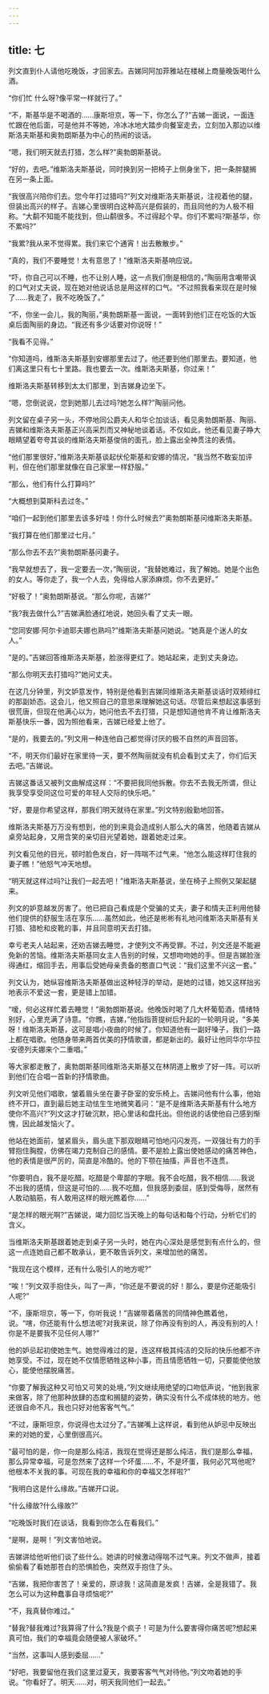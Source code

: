 ```yaml
---
---
---
```

title: 七
---




列文直到仆人请他吃晚饭，才回家去。吉娣同阿加菲雅站在楼梯上商量晚饭喝什么酒。

“你们忙 什么呀?像平常一样就行了。”

“不，斯基华是不喝酒的……康斯坦京，等一下，你怎么了?”吉娣一面说，一面连忙跟在他后面，可是他并不等她，冷冰冰地大踏步向餐室走去，立刻加入那边以维斯洛夫斯基和奥勃朗斯基为中心的热闹的谈话。

“嗯，我们明天就去打猎，怎么样?”奥勃朗斯基说。

“好的，去吧。”维斯洛夫斯基说，同时换到另一把椅子上侧身坐下，把一条胖腿搁在另一条上面。

“我很高兴陪你们去。您今年打过猎吗?”列文对维斯洛夫斯基说，注视着他的腿，但装出高兴的样子。吉娣心里很明白这种高兴是假装的，而且同他的为人极不相称。“大鹬不知能不能找到，但山鹬很多。不过得起个早。你们不累吗?斯基华，你不累吗?”

“我累?我从来不觉得累。我们来它个通宵！出去散散步。”

“真的，我们不要睡觉！太有意思了！”维斯洛夫斯基响应说。

“吓，你自己可以不睡，也不让别人睡，这一点我们倒是相信的，”陶丽用含嘲带讽的口气对丈夫说，现在她对他说话总是用这样的口气。“不过照我看来现在是时候了……我走了，我不吃晚饭了。”

“不，你坐一会儿，我的陶丽，”奥勃朗斯基一面说，一面转到他们正在吃饭的大饭桌后面陶丽的身边。“我还有多少话要对你说呀！”

“我看不见得。”

“你知道吗，维斯洛夫斯基到安娜那里去过了。他还要到他们那里去。要知道，他们离这里只有七十里路。我也要去一次。维斯洛夫斯基，你过来！”

维斯洛夫斯基转移到太太们那里，到吉娣身边坐下。

“嗯，您倒说说，您到她那儿去过吗?她怎么样?”陶丽问他。

列文留在桌子另一头，不停地同公爵夫人和华仑加谈话，看见奥勃朗斯基、陶丽、吉娣和维斯洛夫斯基正兴高采烈而又神秘地谈着话。不仅如此，他还看见妻子睁大眼睛望着夸夸其谈的维斯洛夫斯基俊俏的面孔，脸上露出全神贯注的表情。

“他们那里很好，”维斯洛夫斯基谈起伏伦斯基和安娜的情况，“我当然不敢妄加评判，但在他们那里就像在自己家里一样舒服。”

“那么，他们有什么打算吗?”

“大概想到莫斯科去过冬。”

“咱们一起到他们那里去该多好哇！你什么时候去?”奥勃朗斯基问维斯洛夫斯基。

“我打算在他们那里过七月。”

“那么你去不去?”奥勃朗斯基问妻子。

“我早就想去了，我一定要去一次，”陶丽说，“我替她难过，我了解她。她是个出色的女人。等你走了，我一个人去，免得给人家添麻烦。你不去更好。”

“好极了！”奥勃朗斯基说。“那么你呢，吉娣?”

“我?我去做什么?”吉娣满脸通红地说，她回头看了丈夫一眼。

“您同安娜·阿尔卡迪耶夫娜也熟吗?”维斯洛夫斯基问她说。“她真是个迷人的女人。”

”是的。”吉娣回答维斯洛夫斯基，脸涨得更红了。她站起来，走到丈夫身边。

“那么你明天去打猎吗?”她问丈夫。

在这几分钟里，列文妒意发作，特别是他看到吉娣同维斯洛夫斯基谈话时双颊绯红的那副娇态。这会儿，他又照自己的意思来理解她这句话。尽管后来想起这事感到很荒唐，但现在他满心以为，她问他去不去打猎，只是想知道他肯不肯让维斯洛夫斯基快乐一番，因为照他看来，吉娣已经爱上他了。

“是的，我要去的。”列文用一种连他自己都觉得讨厌的极不自然的声音回答。

“不，明天你们最好在家里待一天，要不然陶丽就没有机会看到丈夫了，你们后天去吧。”吉娣说。

吉娣这番话又被列文曲解成这样：“不要把我同他拆散。你去不去我无所谓，但让我享受享受同这位可爱的年轻人交际的快乐吧。”

“好，要是你希望这样，那我们明天就待在家里。”列文特别殷勤地回答。

维斯洛夫斯基万万没有想到，他的到来竟会造成别人那么大的痛苦，他随着吉娣从桌旁站起身，又用含笑的亲切目光望着她，跟着她走过来。

列文看见他的目光，顿时脸色发白，好一阵喘不过气来。“他怎么能这样盯住我的妻子瞧！”他怒气冲天地想。

“明天就这样过吗?让我们一起去吧！”维斯洛夫斯基说，坐在椅子上照例又架起腿来。

列文的妒意越发厉害了。他已把自己看成是个受骗的丈夫，妻子和情夫正利用他替他们提供的舒服生活在享乐……虽然如此，他还是彬彬有礼地问维斯洛夫斯基有关打猎、猎枪和皮靴的事，并且同意明天去打猎。

幸亏老夫人站起来，还劝吉娣去睡觉，才使列文不再受罪。不过，列文还是不能避免新的苦恼。维斯洛夫斯基同女主人告别的时候，又想吻吻她的手。但是吉娣脸涨得通红，缩回手去，用事后受她母亲责备的憨直口气说：“我们这里不兴这一套。”

列文认为，她纵容维斯洛夫斯基做出这种轻浮的举动，是她的过错，她又这样拙劣地表示不爱这一套，更是错上加错。

“嗳，何必这样忙着去睡觉！”奥勃朗斯基说。他晚饭时喝了几大杯葡萄酒，情绪特别好，心里充满了诗意。“你瞧，吉娣，”他指指菩提树后升起的一轮明月说，“多美呀！维斯洛夫斯基，这可是唱小夜曲的时候了。你知道他有一副好嗓子，我们一路上都在唱歌。他随身带来两首优美的抒情歌谱，都是新出的。最好让他同华尔华拉·安德列夫娜来个二重唱。”

等大家都走散了，奥勃朗斯基同维斯洛夫斯基又在林阴道上散步了好一阵。可以听到他们在合唱一首新的抒情歌曲。

列文听见他们唱歌，皱着眉头坐在妻子卧室的安乐椅上。吉娣问他有什么事，他始终不开口，直到最后她主动怯生生地微笑着问：“是不是维斯洛夫斯基有什么地方使你不高兴?”列文这才打破沉默，把心里话和盘托出。但他说的话使他自己感到惭愧，因此越发恼火了。

他站在她面前，皱紧眉头，眉头底下那双眼睛可怕地闪闪发亮，一双强壮有力的手臂抱住胸膛，仿佛在竭力克制自己的感情。要不是脸上露出使她感动的痛苦神色，他的表情是很严厉的，简直是冷酷的。他的下颚在抽搐，声音也不连贯。

“你要明白，我不是吃醋。吃醋是个卑鄙的字眼。我不会吃醋，我不相信……我说不出我的感情，但这是可怕的……我不吃醋，但我感到委屈，感到受侮辱，居然有人敢动脑筋，有人敢用这样的眼光瞧着你……”

“是怎样的眼光啊?”吉娣说，竭力回忆当天晚上的每句话和每个行动，分析它们的含义。

当维斯洛夫斯基跟着她走到桌子另一头时，她在内心深处是感觉到有点什么的，但这一点连她自己都不敢承认，更不敢告诉列文，来增加他的痛苦。

“我现在这个模样，还有什么吸引人的地方呢?”

“唉！”列文双手抱住头，叫了一声，“你还是不要说的好！那么，要是你还能吸引人呢?”

“不，康斯坦京，等一下，你听我说！”吉娣带着痛苦的同情神色瞧着他，说。“嗐，你还能有什么想法呢?对我来说，除了你再没有别的人，再没有别的人！你是不是要我不见任何人哪?”

他的妒忌起初使她生气。她觉得难过的是，连这样极其纯洁的交际的快乐他都不许她享受。不过，现在她不仅情愿牺牲这种小事，而且情愿牺牲一切，只要能使他放心，能使他摆脱痛苦。

“你要了解我这种又可怕又可笑的处境，”列文继续用绝望的口吻低声说，“他到我家来做客，除了他那种放肆的态度和搁腿的姿势，确实没有什么不成体统的地方。他还很自命不凡，我也只好对他客客气气。”

“不过，康斯坦京，你说得也太过分了。”吉娣嘴上这样说，看到他从妒忌中反映出来的对她的爱，心里倒很高兴。

“最可怕的是，你一向是那么纯洁，我现在觉得还是那么纯洁，我们是那么幸福，那么异常幸福，可是忽然来了这样一个坏蛋……不，不是坏蛋，我何必咒骂他呢?他根本不关我的事。可现在我的幸福和你的幸福又怎样啦?”

“我明白这是什么缘故。”吉娣开口说。

“什么缘故?什么缘故?”

“吃晚饭时我们在谈话，我看到你怎么在看我们。”

“是啊，是啊！”列文害怕地说。

吉娣讲给他听他们谈了些什么。她讲的时候激动得喘不过气来。列文不做声，接着偷偷看了看她那苍白的恐惧脸色，突然双手抱住了头。

“吉娣，我把你害苦了！亲爱的，原谅我！这简直是发疯！吉娣，全是我错了。我怎么可以为这种蠢事自寻烦恼呢?”

“不，我真替你难过。”

“替我?替我难过?我算得了什么?我是个疯子！可是为什么要害得你痛苦呢?想起来真可怕，我们的幸福竟会随便被人家破坏。”

“当然，这事叫人感到委屈……”

“好吧，我要留他在我们这里过夏天，我要客客气气对待他。”列文吻着她的手说。“你看好了。明天……对，明天我同他们一起去。”